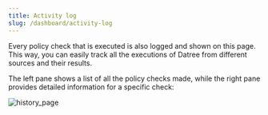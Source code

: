 ```yaml
---
title: Activity log
slug: /dashboard/activity-log
---
```


Every policy check that is executed is also logged and shown on this page. This way, you can easily track all the executions of Datree from different sources and their results.

The left pane shows a list of all the policy checks made, while the right pane provides detailed information for a specific check:

![history_page](/img/dashboard/history/1.png)
